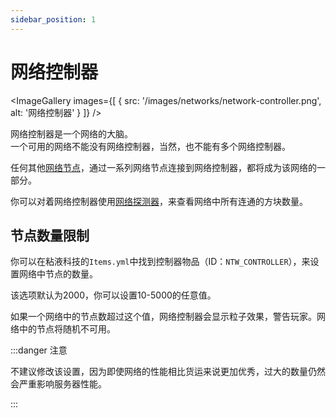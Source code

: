 ```yaml
---
sidebar_position: 1
---
```



# 网络控制器

<ImageGallery images={[
  { src: '/images/networks/network-controller.png', alt: '网络控制器' }
]} />

网络控制器是一个网络的大脑。<br />
一个可用的网络不能没有网络控制器，当然，也不能有多个网络控制器。

任何其他[网络节点](../network-nodes/)，通过一系列网络节点连接到网络控制器，都将成为该网络的一部分。

你可以对着网络控制器使用[网络探测器](../tools/network-probe)，来查看网络中所有连通的方块数量。

## 节点数量限制

你可以在粘液科技的`Items.yml`中找到控制器物品（ID：`NTW_CONTROLLER`），来设置网络中节点的数量。

该选项默认为2000，你可以设置10-5000的任意值。

如果一个网络中的节点数超过这个值，网络控制器会显示粒子效果，警告玩家。网络中的节点将随机不可用。

:::danger 注意

不建议修改该设置，因为即使网络的性能相比货运来说更加优秀，过大的数量仍然会严重影响服务器性能。

:::
